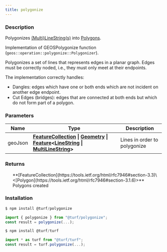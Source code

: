 ```yaml
---
title: polygonize
---
```



### Description

Polygonizes [(Multi)LineString(s)](https://tools.ietf.org/html/rfc7946#section-3.1.4) into [Polygons](https://tools.ietf.org/html/rfc7946#section-3.1.6).

Implementation of GEOSPolygonize function (`geos::operation::polygonize::Polygonizer`).

Polygonizes a set of lines that represents edges in a planar graph. Edges must be correctly
noded, i.e., they must only meet at their endpoints.

The implementation correctly handles:

- Dangles: edges which have one or both ends which are not incident on another edge endpoint.
- Cut Edges (bridges): edges that are connected at both ends but which do not form part of a polygon.

### Parameters

| Name    | Type                                                                                                                                                                                                                                                                                                                                            | Description                  |
| ------- | ----------------------------------------------------------------------------------------------------------------------------------------------------------------------------------------------------------------------------------------------------------------------------------------------------------------------------------------------- | ---------------------------- |
| geoJson | **[FeatureCollection](https://tools.ietf.org/html/rfc7946#section-3.3) \| [Geometry](https://tools.ietf.org/html/rfc7946#section-3.1) \| [Feature](https://tools.ietf.org/html/rfc7946#section-3.2)\<[LineString](https://tools.ietf.org/html/rfc7946#section-3.1.4) \| [MultiLineString](https://tools.ietf.org/html/rfc7946#section-3.1.5)>** | Lines in order to polygonize |

### Returns

<ul>
  **[FeatureCollection](https://tools.ietf.org/html/rfc7946#section-3.3)\<[Polygon](https://tools.ietf.org/html/rfc7946#section-3.1.6)>** Polygons created

</ul>

### Installation

```javascript
$ npm install @turf/polygonize

import { polygonize } from "@turf/polygonize";
const result = polygonize(...);
```

```javascript
$ npm install @turf/turf

import * as turf from "@turf/turf";
const result = turf.polygonize(...);
```
